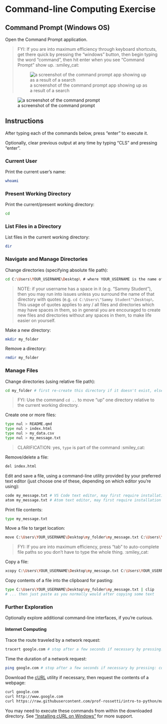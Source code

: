 # Command-line Computing Exercise

## Command Prompt (Windows OS)

Open the Command Prompt application.

> FYI: If you are into maximum efficiency through keyboard shortcuts, get there quick by pressing the "windows" button, then begin typing the word "command", then hit enter when you see "Command Prompt" show up. :smiley_cat:
>
> ![a screenshot of the command prompt app showing up as a result of a search](/img/exercises/command-line-computing/windows-shortcut.png)

![a screenshot of the command prompt](/img/exercises/command-line-computing/windows-command-prompt.png)

## Instructions

After typing each of the commands below, press "enter" to execute it.

Optionally, clear previous output at any time by typing "CLS" and pressing "enter".

### Current User

Print the current user's name:

```sh
whoami
```

### Present Working Directory

Print the current/present working directory:

```sh
cd
```

### List Files in a Directory

List files in the current working directory:

```sh
dir
```

### Navigate and Manage Directories

Change directories (specifying absolute file path):

```sh
cd C:\Users\YOUR_USERNAME\Desktop\ # where YOUR_USERNAME is the name of the user currently operating your local machine
```

> NOTE: if your username has a space in it (e.g. "Sammy Student"), then you may run into issues unless you surround the name of that directory with quotes (e.g. `cd C:\Users\"Sammy Student"\Desktop\`. This usage of quotes applies to any / all files and directories which may have spaces in them, so in general you are encouraged to create new files and directories without any spaces in them, to make life easier on yourself.

Make a new directory:

```sh
mkdir my_folder
```

Remove a directory:

```sh
rmdir my_folder
```

### Manage Files

Change directories (using relative file path):

```sh
cd my_folder # first re-create this directory if it doesn't exist, else this will trigger an error
```

> FYI: Use the command `cd ..` to move "up" one directory relative to the current working directory.

Create one or more files:

```sh
type nul > README.qmd
type nul > index.html
type nul > my_data.csv
type nul > my_message.txt
```

> CLARIFICATION: yes, `type` is part of the command :smiley_cat:

Remove/delete a file:

```sh
del index.html
```

Edit and save a file, using a command-line utility provided by your preferred text editor (just choose one of these, depending on which editor you're using):

```sh
code my_message.txt # VS Code text editor, may first require installation of shell commands from the settings
atom my_message.txt # Atom text editor, may first require installation of shell commands from the settings
```

Print file contents:

```sh
type my_message.txt
```

Move a file to target location:

```sh
move C:\Users\YOUR_USERNAME\Desktop\my_folder\my_message.txt C:\Users\YOUR_USERNAME\Desktop
```

> FYI: If you are into maximum efficiency, press "tab" to auto-complete file paths so you don't have to type the whole thing. :smiley_cat:

Copy a file:

```sh
xcopy C:\Users\YOUR_USERNAME\Desktop\my_message.txt C:\Users\YOUR_USERNAME\Desktop\my_folder
```

Copy contents of a file into the clipboard for pasting:

```sh
type C:\Users\YOUR_USERNAME\Desktop\my_folder\my_message.txt | clip
# ... then just paste as you normally would after copying some text
```

### Further Exploration

Optionally explore additional command-line interfaces, if you're curious.

#### Internet Computing

Trace the route traveled by a network request:

```sh
tracert google.com # stop after a few seconds if necessary by pressing: control + c
```

Time the duration of a network request:

```sh
ping google.com # stop after a few seconds if necessary by pressing: control + c
```

Download the [cURL](https://curl.haxx.se/download.html) utility if necessary, then request the contents of a webpage:

```sh
curl google.com
curl http://www.google.com
curl https://raw.githubusercontent.com/prof-rossetti/intro-to-python/master/data/products.json
```

You may need to execute these commands from within the downloaded directory. See ["Installing cURL on Windows"](http://stackoverflow.com/questions/9507353/how-do-i-install-set-up-and-use-curl-on-a-windows) for more support.
